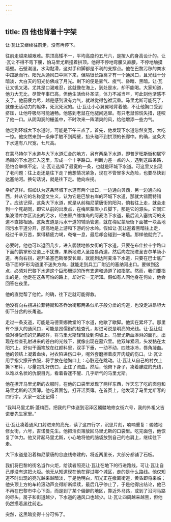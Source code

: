 ```yaml
---
---
---
```

title: 四 他也背着十字架
---




让·瓦让又继续往前走，没有再停下。

往前走越来越艰难。拱顶高矮不一，平均高度约五尺六，是按人的身高设计的。让·瓦让不得不弯下腰，怕马里尤斯撞着拱顶。他得不停地弯腰又直腰，不停地触摸墙壁。石壁潮湿，水沟黏滑，这对手和脚都是不利的支撑点。他在巴黎污秽的粪水中踉跄而行。阳光从通风口中照下来，但隔很长距离才有一个通风口，且光线十分暗淡，大白天的阳光仿佛成了月光。剩下的便是雾气、疫气、昏暗、黑暗。让·瓦让又饥又渴，尤其是口渴难忍，这就像在海上，到处是水，却不能喝。大家知道，他力大无比，尽管年事已高，但他生活俭朴圣洁，体力不减当年，可此刻他渐感不支了。他筋疲力尽，越是感到没有力气，就越觉得包袱沉重。马里尤斯可能死了，就像无活动力的躯体，死沉死沉的。让·瓦让小心翼翼地背着他，不让他胸口受到挤压，让他呼吸尽可能通畅。他感到老鼠在他腿间逃窜。有只老鼠惊慌失措，还咬了他一口。从阴沟洞的栅盖中，不时吹来一阵清爽的风，给他增添一些力气。

他走到环城大下水道时，可能是下午三点了。首先，他发现下水道忽然变宽，大吃一惊。他突然来到一条伸手触不到两壁，抬头碰不到拱顶的长廊中。的确，这条大下水道有八尺宽，七尺高。

在蒙马特尔下水道与大下水道汇合的地方，另有两条下水道，即普罗旺斯街和屠宰场街的下水道汇入这里，形成一个十字路口。判断力差一点的人，遇到这四条路，恐怕会举棋不定。让·瓦让选择了最宽的一条，也就是环城下水道。可这里又出现了老问题：往上走还是往下走？他想情况紧急，现在不管冒多大危险，也要尽快到达塞纳河。换句话说，就是往下走。他向左拐。

幸好这样。假如认为这条环城下水道有两个出口，一边通向贝西，另一边通向帕西，并从它的名称望文生义，认为它是巴黎右岸的环城下水道，那就大错而特错了。应该记得，这条大下水道，就是从前梅尼蒙唐街的阳沟，倘若往上走，就会走到一个死胡同，即它从前的出发点，在梅尼蒙唐小丘脚下，那是它的源头。它同汇集波潘库尔区流出的污水，经由原卢维埃岛的阿麦洛下水道，最后流入塞纳河的支道不直接相通。这条支道是污水干道的辅助管道，就在梅尼蒙唐街下面被一块高地同污水干道分开，那高地是上游和下游的分水岭。假如让·瓦让迎着黑暗往上走，经过千辛万苦，累得精疲力竭，奄奄一息，最后却会碰到一堵墙。那样他就完了。

必要时，他也可以退回几步，进入髑髅地修女街的下水道，只要在布什拉十字路口下面的鹅掌形岔道上不犹豫，果断地进入圣路易甬道，然后向左拐进圣吉尔羊肠小道，再向右拐，避开圣塞巴斯蒂安长廊，就能到达阿麦洛下水道，只要在巴士底广场下面的F形沟道里不迷失方向，就能走到兵工厂附近的塞纳河出口。要做到这点，必须对巴黎下水道这个巨形珊瑚的所有支道和通道了如指掌。然而，我们要指出的是，他走在这条可怕的路上，却对它一无所知。假如有人问他身在何处，他会回答在夜里。

他的直觉帮了他忙。的确，往下走就可能得救。

他没有向右拐进拉菲特街和圣乔治街那两条似爪子般分岔的沟道，也没走进昂坦大街下分岔的长甬道。

走过一条支道，可能是马德莱娜教堂的下水道，他歇了歇脚。他实在累坏了。那里有个挺大的通风口，可能是昂儒街的检查孔，射进可说是明亮的光线。让·瓦让就像对待受伤的兄弟那样，将马里尤斯轻轻放到沟坡上。马里尤斯血淋淋的面孔，出现在检查孔射进来的苍白的光线下，就像出现在墓穴里。他双眸紧闭，头发黏在太阳穴上，好似干画笔放在红颜料里，双手下垂，一动不动，四肢冰冷，唇角凝血。他的领结上凝着血块，衬衣陷进伤口中，呢外套磨擦着皮开肉绽的伤口。让·瓦让用手指尖撩开衣服，将手放在他胸口上：心脏还在跳动。让·瓦让从自己的衬衣上撕下布片，尽量包扎好伤口，止住了流血。然后，他俯下身子，凑着朦胧的光线，以难以名状的仇恨目光，看着昏迷不醒、几乎断气的马里尤斯。

他在撩开马里尤斯的衣服时，在他的口袋里发现了两样东西，昨天忘了吃的面包和马里尤斯的活页簿。他吃着面包，打开活页簿。在首页上，他发现了马里尤斯写的四行字。大家一定还记得：

“我叫马里尤斯·蓬梅西。把我的尸体送到沼泽区髑髅地修女街六号，我的外祖父吉诺曼先生家里。”

让·瓦让凑着通风口射进来的亮光，读了这四行字，沉思片刻，喃喃重复：髑髅地修女街，六号，吉诺曼先生。他把活页簿放回马里尤斯的口袋里。吃完面包，他恢复了体力。他又背起马里尤斯，小心地将他的脑袋放到自己的右肩上，继续往下走。

大下水道是沿着梅尼蒙唐的谷底线修建的，将近两里长，大部分都铺了石板。

我们将巴黎的街名当作火炬，给读者照亮让·瓦让在地下的行进路线，可让·瓦让自己却没有这把火炬。他无从知道现在他在穿过哪个城区，走的是什么路线。他仅知道不时出现的亮光越来越暗淡，于是他明白，阳光正在撤离街道，黄昏即将来临；他头顶上方的车轮滚动声变得断断续续，最后几乎停止了，于是他得出结论，他已不再在巴黎市中心下面，而是到了某个偏僻的地区，靠近外马路，或到了沿河马路的尽头。房子和街道越少，下水道的通风口也越少。让·瓦让四周越来越黑，但他仍然摸着黑往前走。

突然，这黑暗变得十分可怖了。